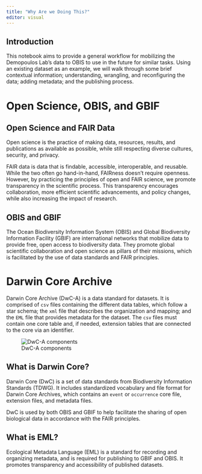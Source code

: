 ```yaml
---
title: "Why Are we Doing This?"
editor: visual
---
```


## Introduction

This notebook aims to provide a general workflow for mobilizing the Demopoulos Lab's data to OBIS to use in the future for similar tasks. Using an existing dataset as an example, we will walk through some brief contextual information; understanding, wrangling, and reconfiguring the data; adding metadata; and the publishing process.

# Open Science, OBIS, and GBIF

## Open Science and FAIR Data

Open science is the practice of making data, resources, results, and publications as available as possible, while still respecting diverse cultures, security, and privacy.

FAIR data is data that is findable, accessible, interoperable, and reusable. While the two often go hand-in-hand, FAIRness doesn't require openness. However, by practicing the principles of open and FAIR science, we promote transparency in the scientific process. This transparency encourages collaboration, more efficient scientific advancements, and policy changes, while also increasing the impact of research.

## OBIS and GBIF

The Ocean Biodiversity Information System (OBIS) and Global Biodiversity Information Facility (GBIF) are international networks that mobilize data to provide free, open access to biodiversity data. They promote global scientific collaboration and open science as pillars of their missions, which is facilitated by the use of data standards and FAIR principles.

# Darwin Core Archive

Darwin Core Archive (DwC-A) is a data standard for datasets. It is comprised of `csv` files containing the different data tables, which follow a star schema; the `xml` file that describes the organization and mapping; and the `EML` file that provides metadata for the dataset. The `csv` files must contain one core table and, if needed, extension tables that are connected to the core via an identifier.

![DwC-A components](star_diagram.png)

## What is Darwin Core?

Darwin Core (DwC) is a set of data standards from Biodiversity Information Standards (TDWG). It includes standardized vocabulary and file format for Darwin Core Archives, which contains an `event` or `occurrence` core file, extension files, and metadata files.

DwC is used by both OBIS and GBIF to help facilitate the sharing of open biological data in accordance with the FAIR principles.

## What is EML?

Ecological Metadata Language (EML) is a standard for recording and organizing metadata, and is required for publishing to GBIF and OBIS. It promotes transparency and accessibility of published datasets.
